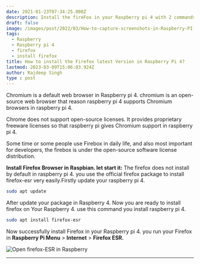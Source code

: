 ```yaml
---
date: 2021-01-23T07:34:25.000Z
description: Install the fireFox in your Raspberry pi 4 with 2 commands
draft: false
image: /images/post/2022/03/How-to-capture-screenshots-in-Raspberry-PI-4--1-.png
tags:
  - Raspberry
  - Raspberry pi 4
  - firefox
  - install firefox
title: How to install the Firefox latest Version in Raspberry Pi 4?
lastmod: 2023-03-09T15:06:03.924Z
author: Rajdeep Singh
type : post
---
```


Chromium is a default web browser in Raspberry pi 4. chromium is an open-source
web browser that reason raspberry pi 4 supports Chromium browsers in raspberry
pi 4.

Chrome does not support open-source licenses. It provides proprietary freeware
licenses so that raspberry pi gives Chromium support in raspberry pi 4.

Some time or some people use Firebox in daily life, and also most important for
developers, the firebox is under the open-source software license distribution.

**Install Firefox Browser in Raspbian. let start it:** The firefox does not
install by default in raspberry pi 4. you use the official firefox package to
install firefox-esr very easily.Firstly update your raspberry pi 4.

```bash
sudo apt update
```

After update your package in Raspberry 4. Now you are ready to install firefox
on Your Raspberry 4. use this command you install raspberry pi 4.

```bash
sudo apt install firefox-esr
```

Now successfully install Firefox in your Raspberry pi 4. you run your Firefox in
**Raspberry Pi Menu** > **Internet** > **Firefox ESR.**

![Open firefox-ESR in Raspberry](/images/post/2021/01/install-firebox-esr.png "Open firefox-ESR in Raspberry")

---
